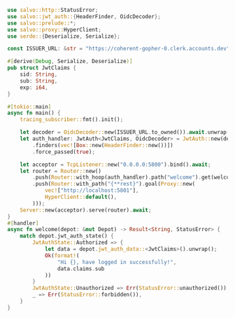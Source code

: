 
```rust  title="jwt-oidc-clerk/src/main.rs"
use salvo::http::StatusError;
use salvo::jwt_auth::{HeaderFinder, OidcDecoder};
use salvo::prelude::*;
use salvo::proxy::HyperClient;
use serde::{Deserialize, Serialize};

const ISSUER_URL: &str = "https://coherent-gopher-0.clerk.accounts.dev";

#[derive(Debug, Serialize, Deserialize)]
pub struct JwtClaims {
    sid: String,
    sub: String,
    exp: i64,
}

#[tokio::main]
async fn main() {
    tracing_subscriber::fmt().init();

    let decoder = OidcDecoder::new(ISSUER_URL.to_owned()).await.unwrap();
    let auth_handler: JwtAuth<JwtClaims, OidcDecoder> = JwtAuth::new(decoder)
        .finders(vec![Box::new(HeaderFinder::new())])
        .force_passed(true);

    let acceptor = TcpListener::new("0.0.0.0:5800").bind().await;
    let router = Router::new()
        .push(Router::with_hoop(auth_handler).path("welcome").get(welcome))
        .push(Router::with_path("{**rest}").goal(Proxy::new(
            vec!["http://localhost:5801"],
            HyperClient::default(),
        )));
    Server::new(acceptor).serve(router).await;
}
#[handler]
async fn welcome(depot: &mut Depot) -> Result<String, StatusError> {
    match depot.jwt_auth_state() {
        JwtAuthState::Authorized => {
            let data = depot.jwt_auth_data::<JwtClaims>().unwrap();
            Ok(format!(
                "Hi {}, have logged in successfully!",
                data.claims.sub
            ))
        }
        JwtAuthState::Unauthorized => Err(StatusError::unauthorized()),
        _ => Err(StatusError::forbidden()),
    }
}

```